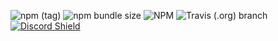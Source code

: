![npm (tag)](https://img.shields.io/npm/v/react-use-gesture?style=flat&colorA=000000&colorB=000000) ![npm bundle size](https://img.shields.io/bundlephobia/minzip/react-use-gesture?style=flat&colorA=000000&colorB=000000) ![NPM](https://img.shields.io/npm/l/react-use-gesture?style=flat&colorA=000000&colorB=000000) ![Travis (.org) branch](https://img.shields.io/travis/react-spring/react-use-gesture/master?style=flat&colorA=000000&colorB=000000) [![Discord Shield](https://img.shields.io/discord/740090768164651008?style=flat&colorA=000000&colorB=000000&label=discord&logo=discord&logoColor=ffffff)](https://discord.gg/ZZjjNvJ)
